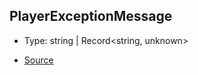 ## PlayerExceptionMessage

- Type: string \| Record\<string, unknown>

- [Source](https://github.com/Androz2091/discord-player/blob/fe42dd7/packages/utils/src/Errors.ts#L1)